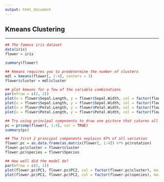 ```yaml
---
output: html_document
---
```


## **Kmeans Clustering**

---

```r

## The famous iris dataset
data(iris)
flower = iris

summary(flower)

## Kmeans requires you to predetermine the number of clusters
mdl = kmeans(flower[, 1:4], centers = 3)
flower$cluster = mdl$cluster

## plot kmeans for a few of the variable combinations
par(mfrow = c(2, 2))
plot(x = flower$Sepal.Length, y = flower$Sepal.Width, col = factor(flower$Species))
plot(x = flower$Sepal.Length, y = flower$Sepal.Width, col = factor(flower$cluster))
plot(x = flower$Petal.Length, y = flower$Petal.Width, col = factor(flower$cluster))
plot(x = flower$Petal.Length, y = flower$Petal.Width, col = factor(flower$Species))

## Try using principal components to draw one picture that catures all of the variance
pc = prcomp(flower[, 1:4], cor = TRUE)
summary(pc)

## The first 2 principal components explains 97% of all variation
flower.pc = as.data.frame(as.matrix(flower[, 1:4]) %*% pc$rotation)
flower.pc$cluster = flower$cluster
flower.pc$species = flower$Species

## How well did the model do?
par(mfrow = c(2, 1))
plot(flower.pc$PC1, flower.pc$PC2, col = factor(flower.pc$cluster), main = "Model")
plot(flower.pc$PC1, flower.pc$PC2, col = factor(flower.pc$species), main = "Actual")


```
